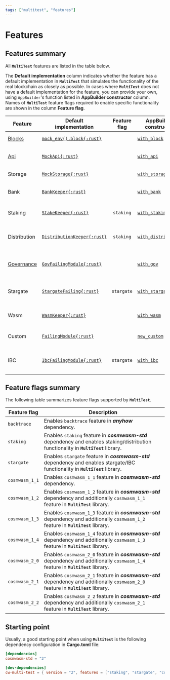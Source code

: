 ```yaml
---
tags: ["multitest", "features"]
---
```


# Features

## Features summary

All **`MultiTest`** features are listed in the table below.

The **Default&nbsp;implementation** column indicates whether the feature has a default
implementation in **`MultiTest`** that simulates the functionality of the real blockchain as closely
as possible. In cases where **`MultiTest`** does not have a default implementation for the feature,
you can provide your own, using `AppBuilder`'s function listed in **AppBuilder&nbsp;constructor**
column. Names of **`MultiTest`** feature flags required to enable specific functionality are shown
in the column **Feature&nbsp;flag**.

| Feature                  | Default<br/>implementation                                                                                       | Feature<br/>flag | AppBuilder<br/>constructor                           | Functionality                                      |
| ------------------------ | ---------------------------------------------------------------------------------------------------------------- | :--------------: | ---------------------------------------------------- | -------------------------------------------------- |
| [Blocks](blocks)         | [`mock_env().block{:rust}`](https://docs.rs/cosmwasm-std/latest/cosmwasm_std/testing/fn.mock_env.html)           |                  | [`with_block`](app-builder#with_block)               | Operations on blocks.                              |
| [Api](api)               | [`MockApi{:rust}`](https://docs.rs/cosmwasm-std/latest/cosmwasm_std/testing/struct.MockApi.html)                 |                  | [`with_api`](app-builder#with_api)                   | Access to CosmWasm API.                            |
| Storage                  | [`MockStorage{:rust}`](https://docs.rs/cosmwasm-std/latest/cosmwasm_std/testing/type.MockStorage.html)           |                  | [`with_storage`](app-builder#with_storage)           | Access to storage.                                 |
| Bank                     | [`BankKeeper{:rust}`](https://docs.rs/cw-multi-test/latest/cw_multi_test/struct.BankKeeper.html)                 |                  | [`with_bank`](app-builder#with_bank)                 | Interactions with **Bank** module.                 |
| Staking                  | [`StakeKeeper{:rust}`](https://docs.rs/cw-multi-test/latest/cw_multi_test/struct.StakeKeeper.html)               |    `staking`     | [`with_staking`](app-builder#with_staking)           | Interactions with **Staking** module.              |
| Distribution             | [`DistributionKeeper{:rust}`](https://docs.rs/cw-multi-test/latest/cw_multi_test/struct.DistributionKeeper.html) |    `staking`     | [`with_distribution`](app-builder#with_distribution) | Interactions with **Distribution** module.         |
| [Governance](governance) | [`GovFailingModule{:rust}`](https://docs.rs/cw-multi-test/latest/cw_multi_test/type.GovFailingModule.html)       |                  | [`with_gov`](app-builder#with_gov)                   | Interactions with **Governance** module.           |
| Stargate                 | [`StargateFailing{:rust}`](https://docs.rs/cw-multi-test/latest/cw_multi_test/struct.StargateFailing.html)       |    `stargate`    | [`with_stargate`](app-builder#with_stargate)         | Operations using `Stargate` and/or `Any` messages. |
| Wasm                     | [`WasmKeeper{:rust}`](https://docs.rs/cw-multi-test/latest/cw_multi_test/struct.WasmKeeper.html)                 |                  | [`with_wasm`](app-builder#with_wasm)                 | Interactions with **Wasm** module.                 |
| Custom                   | [`FailingModule{:rust}`](https://docs.rs/cw-multi-test/latest/cw_multi_test/struct.FailingModule.html)           |                  | [`new_custom`](app-builder#new_custom)               | Operations using custom module.                    |
| IBC                      | [`IbcFailingModule{:rust}`](https://docs.rs/cw-multi-test/latest/cw_multi_test/type.IbcFailingModule.html)       |    `stargate`    | [`with_ibc`](app-builder#with_ibc)                   | Inter-blockchain communication operations.         |

## Feature flags summary

The following table summarizes feature flags supported by **`MultiTest`**.

| Feature flag   | Description                                                                                                                           |
| -------------- | ------------------------------------------------------------------------------------------------------------------------------------- |
| `backtrace`    | Enables `backtrace` feature in _**anyhow**_ dependency.                                                                               |
| `staking`      | Enables `staking` feature in _**cosmwasm-std**_ dependency and enables staking/distribution functionality in **`MultiTest`** library. |
| `stargate`     | Enables `stargate` feature in _**cosmwasm-std**_ dependency and enables stargate/IBC functionality in **`MultiTest`** library.        |
| `cosmwasm_1_1` | Enables `cosmwasm_1_1` feature in _**cosmwasm-std**_ dependency.                                                                      |
| `cosmwasm_1_2` | Enables `cosmwasm_1_2` feature in _**cosmwasm-std**_ dependency and additionally `cosmwasm_1_1` feature in **`MultiTest`** library.   |
| `cosmwasm_1_3` | Enables `cosmwasm_1_3` feature in _**cosmwasm-std**_ dependency and additionally `cosmwasm_1_2` feature in **`MultiTest`** library.   |
| `cosmwasm_1_4` | Enables `cosmwasm_1_4` feature in _**cosmwasm-std**_ dependency and additionally `cosmwasm_1_3` feature in **`MultiTest`** library.   |
| `cosmwasm_2_0` | Enables `cosmwasm_2_0` feature in _**cosmwasm-std**_ dependency and additionally `cosmwasm_1_4` feature in **`MultiTest`** library.   |
| `cosmwasm_2_1` | Enables `cosmwasm_2_1` feature in _**cosmwasm-std**_ dependency and additionally `cosmwasm_2_0` feature in **`MultiTest`** library.   |
| `cosmwasm_2_2` | Enables `cosmwasm_2_2` feature in _**cosmwasm-std**_ dependency and additionally `cosmwasm_2_1` feature in **`MultiTest`** library.   |

## Starting point

Usually, a good starting point when using **`MultiTest`** is the following dependency configuration
in **Cargo.toml** file:

```toml filename="Cargo.toml" copy
[dependencies]
cosmwasm-std = "2"

[dev-dependencies]
cw-multi-test = { version = "2", features = ["staking", "stargate", "cosmwasm_2_2"] }
```
